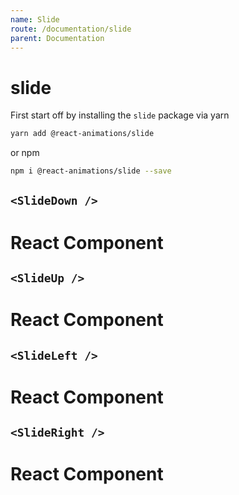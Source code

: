 ```yaml
---
name: Slide
route: /documentation/slide
parent: Documentation
---
```


# slide

First start off by installing the `slide` package via yarn

```bash
yarn add @react-animations/slide
```

or npm

```bash
npm i @react-animations/slide --save
```



## `<SlideDown />`
<Playground>  
  <SlideDown>
    <div
      style={{
        maxWidth: 300,
        boxShadow: "rgba(0, 0, 0, 0.2) 0px 0px 10px",
        backgroundColor: "white",
        textAlign: "center",
        borderRadius: 4,
        padding: 8,
        marginTop: 8,
        width: 300
      }}
    >
      <h1>React Component</h1>
    </div>
  </SlideDown>
</Playground>

## `<SlideUp />`
<Playground>  
  <SlideUp>
    <div
      style={{
        maxWidth: 300,
        boxShadow: "rgba(0, 0, 0, 0.2) 0px 0px 10px",
        backgroundColor: "white",
        textAlign: "center",
        borderRadius: 4,
        padding: 8,
        marginTop: 8,
        width: 300
      }}
    >
      <h1>React Component</h1>
    </div>
  </SlideUp>
</Playground>

## `<SlideLeft />`
<Playground>  
  <SlideLeft>
    <div
      style={{
        maxWidth: 300,
        boxShadow: "rgba(0, 0, 0, 0.2) 0px 0px 10px",
        backgroundColor: "white",
        textAlign: "center",
        borderRadius: 4,
        padding: 8,
        marginTop: 8,
        width: 300
      }}
    >
      <h1>React Component</h1>
    </div>
  </SlideLeft>
</Playground>

## `<SlideRight />`
<Playground>  
  <SlideRight>
    <div
      style={{
        maxWidth: 300,
        boxShadow: "rgba(0, 0, 0, 0.2) 0px 0px 10px",
        backgroundColor: "white",
        textAlign: "center",
        borderRadius: 4,
        padding: 8,
        marginTop: 8,
        width: 300
      }}
    >
      <h1>React Component</h1>
    </div>
  </SlideRight>
</Playground>

